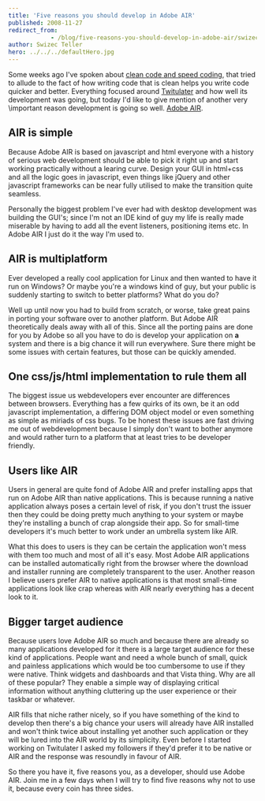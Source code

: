 ```yaml
---
title: 'Five reasons you should develop in Adobe AIR'
published: 2008-11-27
redirect_from: 
            - /blog/five-reasons-you-should-develop-in-adobe-air/swizec/36
author: Swizec Teller
hero: ../../../defaultHero.jpg
---
```

Some weeks ago I've spoken about [clean code and speed coding](http://swizec.com/blog/clean-code-and-speed-coding/2/390), that tried to allude to the fact of how writing code that is clean helps you write code quicker and better. Everything focused around [Twitulater](http://twitulater.com) and how well its development was going, but today I'd like to give mention of another very \\important reason development is going so well. [Adobe AIR](http://en.wikipedia.org/wiki/Adobe_Air).

## AIR is simple

Because Adobe AIR is based on javascript and html everyone with a history of serious web development should be able to pick it right up and start working practically without a learing curve. Design your GUI in html+css and all the logic goes in javascript, even things like jQuery and other javascript frameworks can be near fully utilised to make the transition quite seamless.

Personally the biggest problem I've ever had with desktop development was building the GUI's; since I'm not an IDE kind of guy my life is really made miserable by having to add all the event listeners, positioning items etc. In Adobe AIR I just do it the way I'm used to.

## AIR is multiplatform

Ever developed a really cool application for Linux and then wanted to have it run on Windows? Or maybe you're a windows kind of guy, but your public is suddenly starting to switch to better platforms? What do you do?

Well up until now you had to build from scratch, or worse, take great pains in porting your software over to another platform. But Adobe AIR theoretically deals away with all of this. Since all the porting pains are done for you by Adobe so all you have to do is develop your application on **a** system and there is a big chance it will run everywhere. Sure there might be some issues with certain features, but those can be quickly amended.

## One css/js/html implementation to rule them all

The biggest issue us webdevelopers ever encounter are differences between browsers. Everything has a few quirks of its own, be it an odd javascript implementation, a differing DOM object model or even something as simple as miriads of css bugs. To be honest these issues are fast driving me out of webdevelopment because I simply don't want to bother anymore and would rather turn to a platform that at least tries to be developer friendly.

## Users like AIR

Users in general are quite fond of Adobe AIR and prefer installing apps that run on Adobe AIR than native applications. This is because running a native application always poses a certain level of risk, if you don't trust the issuer then they could be doing pretty much anything to your system or maybe they're installing a bunch of crap alongside their app. So for small-time developers it's much better to work under an umbrella system like AIR.

What this does to users is they can be certain the application won't mess with them too much and most of all it's easy. Most Adobe AIR applications can be installed automatically right from the browser where the download and installer running are completely transparent to the user. Another reason I believe users prefer AIR to native applications is that most small-time applications look like crap whereas with AIR nearly everything has a decent look to it.

## Bigger target audience

Because users love Adobe AIR so much and because there are already so many applications developed for it there is a large target audience for these kind of applications. People want and need a whole bunch of small, quick and painless applications which would be too cumbersome to use if they were native. Think widgets and dashboards and that Vista thing. Why are all of these popular? They enable a simple way of displaying critical information without anything cluttering up the user experience or their taskbar or whatever.

AIR fills that niche rather nicely, so if you have something of the kind to develop then there's a big chance your users will already have AIR installed and won't think twice about installing yet another such application or they will be lured into the AIR world by its simplicity. Even before I started working on Twitulater I asked my followers if they'd prefer it to be native or AIR and the response was resoundly in favour of AIR.



So there you have it, five reasons you, as a developer, should use Adobe AIR. Join me in a few days when I will try to find five reasons why not to use it, because every coin has three sides.